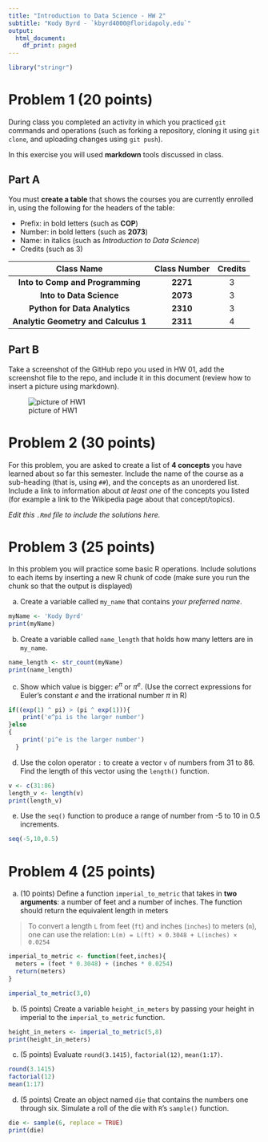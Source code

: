 ---
title: "Introduction to Data Science - HW 2"
subtitle: "Kody Byrd - `kbyrd4000@floridapoly.edu`"
output:
  html_document:
    df_print: paged
---
```{r}
library("stringr")
```




# Problem 1 (20 points)

During class you completed an activity in which you practiced `git` commands and operations (such as forking a repository, cloning it using `git clone`, and uploading changes using `git push`).

In this exercise you will used **markdown** tools discussed in class. 

## Part A

You must **create a table** that shows the courses you are currently enrolled in, using the following for the headers of the table: 

- Prefix: in bold letters (such as **COP**)
- Number: in bold letters (such as **2073**)
- Name: in italics (such as _Introduction to Data Science_)
- Credits (such as 3)

|**Class Name**                      |**Class Number**|**Credits**|
|               :---:                |     :---:      |    :---:  |
|**Into to Comp and Programming**    |**2271**        |3          |
|**Into to Data Science**            |**2073**        |3          |
|**Python for Data Analytics**       |**2310**        |3          |
|**Analytic Geometry and Calculus 1**|**2311**        |4          |



## Part B


Take a screenshot of the GitHub repo you used in HW 01, add the screenshot file to the repo, and include it in this document (review how to insert a picture using markdown).


![picture of HW1](picForHW2.png)



# Problem 2 (30 points)

For this problem, you are asked to create a list of **4 concepts** you have learned about so far this semester. Include the name of the course as a sub-heading (that is, using `##`), and the concepts as an unordered list. Include a link to information about _at least one_ of the concepts you listed (for example a link to the Wikipedia page about that concept/topics).

_Edit this `.Rmd` file to include the solutions here._



# Problem 3 (25 points)

In this problem you will practice some basic R operations. Include solutions to each items by inserting a new R chunk of code (make sure you run the chunk so that the output is displayed)


(a) Create a variable called `my_name` that contains _your preferred name_.

```{r}
myName <- 'Kody Byrd'
print(myName)
```


(b) Create a variable called `name_length` that holds how many letters are in `my_name`.

```{r}
name_length <- str_count(myName)
print(name_length)
```


(c) Show which value is bigger: $e^\pi$ or $\pi^e$. (Use the correct expressions for Euler's constant $e$ and the irrational number $\pi$ in R)

```{r}

if((exp(1) ^ pi) > (pi ^ exp(1))){
    print('e^pi is the larger number')
}else
{
    print('pi^e is the larger number')
  }
```


(d) Use the colon operator `:` to create a vector `v` of numbers from 31 to 86. Find the length of this vector using the `length()` function.


```{r}
v <- c(31:86)
length_v <- length(v)
print(length_v)
```

(e) Use the `seq()` function to produce a range of number from -5 to 10 in 0.5 increments.

```{r}
seq(-5,10,0.5)
```



# Problem 4 (25 points)

(a) (10 points) Define a function `imperial_to_metric` that takes in **two arguments**: a number of feet and a number of inches. The function should return the equivalent length in meters

> To convert a length `L` from feet (`ft`) and inches (`inches`) to meters (`m`), one can use the relation: `L(m) = L(ft) × 0.3048 + L(inches) × 0.0254`

```{r}
imperial_to_metric <- function(feet,inches){
  meters = (feet * 0.3048) + (inches * 0.0254)
  return(meters)
}
```


```{r}
imperial_to_metric(3,0)
```




(b) (5 points) Create a variable `height_in_meters` by passing your height in imperial to the `imperial_to_metric` function.

```{r}
height_in_meters <- imperial_to_metric(5,8)
print(height_in_meters)
```



(c) (5 points) Evaluate `round(3.1415)`, `factorial(12)`, `mean(1:17)`.

```{r}
round(3.1415)
factorial(12)
mean(1:17)
```


(d) (5 points) Create an object named `die` that contains the numbers one through six. Simulate a roll of the die with `R`’s `sample()` function. 

```{r}
die <- sample(6, replace = TRUE)
print(die)
```



